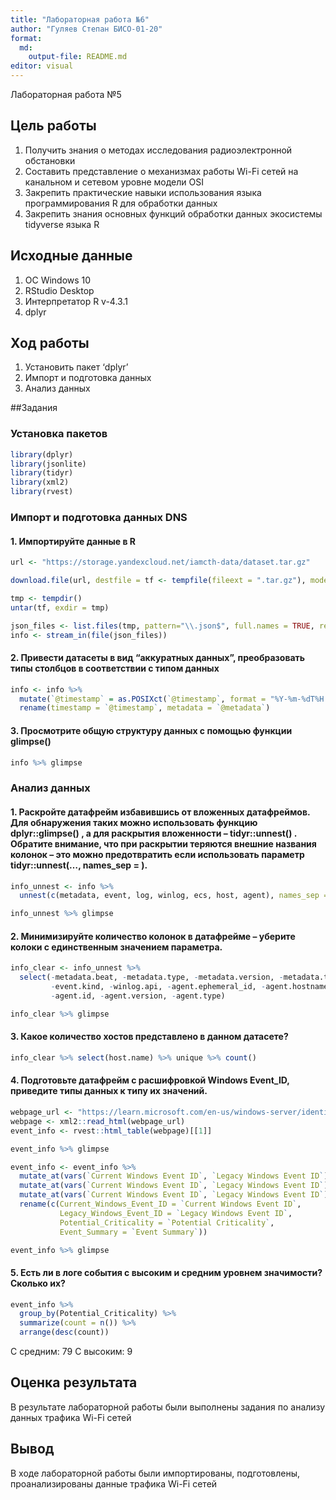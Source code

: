 ```yaml
---
title: "Лабораторная работа №6"
author: "Гуляев Степан БИСО-01-20"
format: 
  md:
    output-file: README.md
editor: visual
---
```


Лабораторная работа №5

## Цель работы

1.  Получить знания о методах исследования радиоэлектронной обстановки
2.  Составить представление о механизмах работы Wi-Fi сетей на канальном и сетевом уровне модели OSI
3.  Закрепить практические навыки использования языка программирования R для обработки данных
4.  Закрепить знания основных функций обработки данных экосистемы tidyverse языка R

## Исходные данные

1.  ОС Windows 10
2.  RStudio Desktop
3.  Интерпретатор R v-4.3.1
4.  dplyr

## Ход работы

1.  Установить пакет 'dplyr'
2.  Импорт и подготовка данных
3.  Анализ данных

##Задания

### Установка пакетов

```r
library(dplyr)
library(jsonlite)
library(tidyr)
library(xml2)
library(rvest)
```

### Импорт и подготовка данных DNS

#### 1. Импортируйте данные в R

```r
url <- "https://storage.yandexcloud.net/iamcth-data/dataset.tar.gz"

download.file(url, destfile = tf <- tempfile(fileext = ".tar.gz"), mode = "wb")

tmp <- tempdir()
untar(tf, exdir = tmp)

json_files <- list.files(tmp, pattern="\\.json$", full.names = TRUE, recursive = TRUE)
info <- stream_in(file(json_files))
```

#### 2. Привести датасеты в вид "аккуратных данных", преобразовать типы столбцов в соответствии с типом данных

```r
info <- info %>%
  mutate(`@timestamp` = as.POSIXct(`@timestamp`, format = "%Y-%m-%dT%H:%M:%OSZ", tz = "UTC")) %>%
  rename(timestamp = `@timestamp`, metadata = `@metadata`)
```

#### 3. Просмотрите общую структуру данных с помощью функции glimpse()

```r
info %>% glimpse
```

### Анализ данных

#### 1. Раскройте датафрейм избавившись от вложенных датафреймов. Для обнаружения таких можно использовать функцию dplyr::glimpse() , а для раскрытия вложенности -- tidyr::unnest() . Обратите внимание, что при раскрытии теряются внешние названия колонок -- это можно предотвратить если использовать параметр tidyr::unnest(..., names_sep = ).

```r
info_unnest <- info %>%
  unnest(c(metadata, event, log, winlog, ecs, host, agent), names_sep = ".")

info_unnest %>% glimpse
```

#### 2. Минимизируйте количество колонок в датафрейме -- уберите колоки с единственным значением параметра.

```r
info_clear <- info_unnest %>%
  select(-metadata.beat, -metadata.type, -metadata.version, -metadata.topic, 
         -event.kind, -winlog.api, -agent.ephemeral_id, -agent.hostname, 
         -agent.id, -agent.version, -agent.type)

info_clear %>% glimpse
```

#### 3. Какое количество хостов представлено в данном датасете?

```r
info_clear %>% select(host.name) %>% unique %>% count() 
```

#### 4. Подготовьте датафрейм с расшифровкой Windows Event_ID, приведите типы данных к типу их значений.

```r
webpage_url <- "https://learn.microsoft.com/en-us/windows-server/identity/ad-ds/plan/appendix-l--events-to-monitor"
webpage <- xml2::read_html(webpage_url)
event_info <- rvest::html_table(webpage)[[1]]

event_info %>% glimpse
```

```r
event_info <- event_info %>%
  mutate_at(vars(`Current Windows Event ID`, `Legacy Windows Event ID`),trimws) %>%
  mutate_at(vars(`Current Windows Event ID`, `Legacy Windows Event ID`),na_if,"N/A") %>%
  mutate_at(vars(`Current Windows Event ID`, `Legacy Windows Event ID`), as.integer) %>%
  rename(c(Current_Windows_Event_ID = `Current Windows Event ID`, 
           Legacy_Windows_Event_ID = `Legacy Windows Event ID`, 
           Potential_Criticality = `Potential Criticality`, 
           Event_Summary = `Event Summary`))

event_info %>% glimpse
```

#### 5. Есть ли в логе события с высоким и средним уровнем значимости? Сколько их?

```r
event_info %>% 
  group_by(Potential_Criticality) %>%
  summarize(count = n()) %>%
  arrange(desc(count))
```

С средним: 79 
С высоким: 9

## Оценка результата

В результате лабораторной работы были выполнены задания по анализу данных трафика Wi-Fi сетей

## Вывод

В ходе лабораторной работы были импортированы, подготовлены, проанализированы данные трафика Wi-Fi сетей

